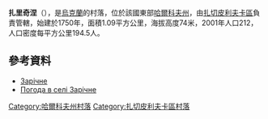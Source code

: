 {{no footnotes|time=2015-10-09T05:08:45+00:00}}
{{coord|49|11|0|N|35|3|12|E|scale:100000_region:UA|display=title}}

'''扎里奇涅'''（{{lang-uk|Зарічне}}），是[[烏克蘭|烏克蘭]]的村落，位於該國東部[[哈爾科夫州|哈爾科夫州]]，由[[扎切皮利夫卡區|扎切皮利夫卡區]]負責管轄，始建於1750年，面積1.09平方公里，海拔高度74米，2001年人口212，人口密度每平方公里194.5人。

==參考資料==
* [http://w1.c1.rada.gov.ua/pls/z7502/A005?rdat1=09.01.2009&rf7571=33016 Зарічне]{{dead link|date=2018年3月 |bot=InternetArchiveBot |fix-attempted=yes }}
* [http://weather.in.ua/ua/har'kovskaja/8561 Погода в селі Зарічне] {{Wayback|url=http://weather.in.ua/ua/har'kovskaja/8561 |date=20160305072341 }}

{{DEFAULTSORT:Зарічне}}
[[Category:哈爾科夫州村落|Category:哈爾科夫州村落]]
[[Category:扎切皮利夫卡區村落|Category:扎切皮利夫卡區村落]]


{{Kharkiv-geo-stub}}
